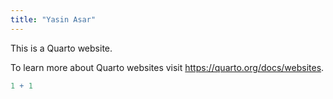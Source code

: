 ```yaml
---
title: "Yasin Asar"
---
```


This is a Quarto website.

To learn more about Quarto websites visit <https://quarto.org/docs/websites>.

```r
1 + 1
```
